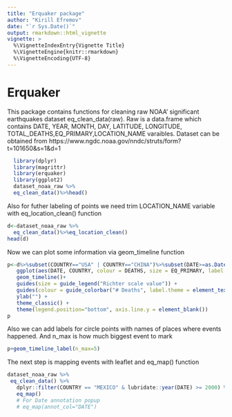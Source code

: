 ```yaml
---
title: "Erquaker package"
author: "Kirill Efremov"
date: "`r Sys.Date()`"
output: rmarkdown::html_vignette
vignette: >
  %\VignetteIndexEntry{Vignette Title}
  %\VignetteEngine{knitr::rmarkdown}
  %\VignetteEncoding{UTF-8}
---
```



# Erquaker
This package contains functions for cleaning raw NOAA' significant earthquakes dataset
eq_clean_data(raw). Raw is a data.frame which contains DATE, YEAR, MONTH, DAY, LATITUDE, LONGITUDE,
TOTAL_DEATHS,EQ_PRIMARY,LOCATION_NAME varaibles.
Dataset can be obtained from https://www.ngdc.noaa.gov/nndc/struts/form?t=101650&s=1&d=1

```r
  library(dplyr)
  library(magrittr)
  library(erquaker)
  library(ggplot2)
  dataset_noaa_raw %>%
  eq_clean_data()%>%head()
```

Also for futher labeling of points we need trim LOCATION_NAME variable with eq_location_clean() function

```r
d<-dataset_noaa_raw %>%
  eq_clean_data()%>%eq_location_clean()
head(d)
```

Now we can plot some information via geom_timeline function

```r
p<-d%>%subset(COUNTRY=="USA" | COUNTRY=="CHINA")%>%subset(DATE>=as.Date("2000-01-01"))%>%
   ggplot(aes(DATE, COUNTRY, colour = DEATHS, size = EQ_PRIMARY, label = LOCATION_NAME)) +
   geom_timeline()+
   guides(size = guide_legend("Richter scale value")) +
   guides(colour = guide_colorbar("# Deaths", label.theme = element_text(angle = 45, size = 8 ))) +
   ylab("") +
   theme_classic() +
   theme(legend.position="bottom", axis.line.y = element_blank())
p
```

Also we can add labels for circle points with names of places where events happened. And n_max is how much biggest event to mark

```r

p+geom_timeline_label(n_max=5)
```

The next step is mapping events with leaflet and eq_map() function

```r
dataset_noaa_raw %>%
 eq_clean_data() %>%
   dplyr::filter(COUNTRY == "MEXICO" & lubridate::year(DATE) >= 2000) %>%
   eq_map()
   # For Date annotation popup
   # eq_map(annot_col="DATE")
```

